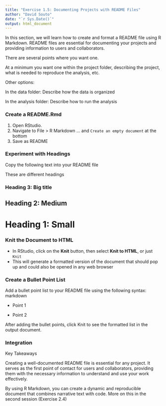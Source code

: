 ```yaml
---
title: "Exercise 1.5: Documenting Projects with README Files"
author: "David Souto"
date: "`r Sys.Date()`"
output: html_document
---
```


In this section, we will learn how to create and format a README file using R Markdown. README files are essential for documenting your projects and providing information to users and collaborators. 

There are several points where you want one.

At a minimum you want one within the project folder, describing the project, what is needed to reproduce the analysis, etc.

Other options: 

In the data folder: Describe how the data is organized

In the analysis folder: Describe how to run the analysis

### Create a README.Rmd 

1. Open RStudio.
2. Navigate to File > R Markdown ... and `Create an empty document` at the bottom
3. Save as README

### Experiment with Headings

Copy the following text into your README file

These are different headings

### Heading 3: Big title

## Heading 2: Medium

# Heading 1: Small

### Knit the Document to HTML

- In RStudio, click on the **Knit** button, then select **Knit to HTML**, or just `Knit`
- This will generate a formatted version of the document that should pop up and could also be opened in any web browser

### Create a Bullet Point List

Add a bullet point list to your README file using the following syntax:
markdown

* Point 1

* Point 2

After adding the bullet points, click Knit to see the formatted list in the output document.

### Integration


Key Takeaways 

Creating a well-documented README file is essential for any project. It serves as the first point of contact for users and collaborators, providing them with the necessary information to understand and use your work effectively. 

By using R Markdown, you can create a dynamic and reproducible document that combines narrative text with code. More on this in the second session (Exercise 2.4)
